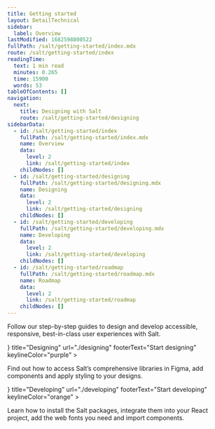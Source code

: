 ```yaml
---
title: Getting started
layout: DetailTechnical
sidebar:
  label: Overview
lastModified: 1682598800522
fullPath: /salt/getting-started/index.mdx
route: /salt/getting-started/index
readingTime:
  text: 1 min read
  minutes: 0.265
  time: 15900
  words: 53
tableOfContents: []
navigation:
  next:
    title: Designing with Salt
    route: /salt/getting-started/designing
sidebarData:
  - id: /salt/getting-started/index
    fullPath: /salt/getting-started/index.mdx
    name: Overview
    data:
      level: 2
      link: /salt/getting-started/index
    childNodes: []
  - id: /salt/getting-started/designing
    fullPath: /salt/getting-started/designing.mdx
    name: Designing
    data:
      level: 2
      link: /salt/getting-started/designing
    childNodes: []
  - id: /salt/getting-started/developing
    fullPath: /salt/getting-started/developing.mdx
    name: Developing
    data:
      level: 2
      link: /salt/getting-started/developing
    childNodes: []
  - id: /salt/getting-started/roadmap
    fullPath: /salt/getting-started/roadmap.mdx
    name: Roadmap
    data:
      level: 2
      link: /salt/getting-started/roadmap
    childNodes: []
---
```


Follow our step-by-step guides to design and develop accessible, responsive, best-in-class user experiences with Salt.

<OverviewCards>
  <OverviewCard
    icon={<Image src="/img/design.svg" alt="pen icon"  />}
    title="Designing"
    url="./designing"
    footerText="Start designing"
    keylineColor="purple"
    >

Find out how to access Salt’s comprehensive libraries in Figma, add
components and apply styling to your designs.

  </OverviewCard>
  <OverviewCard
    icon={<Image src="/img/develop.svg" alt="code bracket icon"  />}
    title="Developing"
    url="./developing"
    footerText="Start developing"
    keylineColor="orange"
  >

Learn how to install the Salt packages, integrate them into your React
project, add the web fonts you need and import components.

  </OverviewCard>
</OverviewCards>
